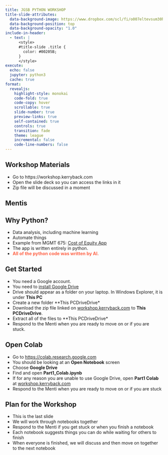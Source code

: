 ```yaml
---
title: JGSB PYTHON WORKSHOP
title-slide-attributes:
  data-background-image: https://www.dropbox.com/scl/fi/o007eltevsum30hq7nurg/mcnair.jpg?rlkey=bv3ircgq8ea877siqo9qt2k5x&dl=1
  data-background-position: top
  data-background-opacity: "1.0"
include-in-header:
  - text: |
      <style>
      #title-slide .title {
        color: #00205B;
      }
      </style>
execute:
  echo: false
  jupyter: python3
  cache: true
format: 
  revealjs:
    highlight-style: monokai
    code-fold: true
    code-copy: hover
    scrollable: true
    slide-number: true
    preview-links: true
    self-contained: true
    controls: true
    transition: fade
    theme: league
    incremental: false
    code-line-numbers: false
---
```


## Workshop Materials

- Go to https://workshop.kerryback.com 
- Open the slide deck so you can access the links in it 
- Zip file will be discussed in a moment

## Mentis


## Why Python?


- Data analysis, including machine learning 
- Automate things 
- Example from MGMT 675: [Cost of Equity App](https://costofequity.koyeb.app/) 
- The app is written entirely in python. 
- [**All of the python code was written by AI.**]{style="color: tomato;"} 




## Get Started

- You need a Google account.
- You need to [install Google Drive](https://support.google.com/drive/answer/10838124?hl=en#d4d_install)  
- Drive should appear as a folder on your laptop.  In Windows Explorer, it is under **This PC**
- Create a new folder **This PC\Google Drive\My Drive\Workshop**
- Download the zip file linked on [workshop.kerryback.com](https://workshop.kerryback.com) to **This PC\Google Drive\My Drive**.
- Extract all of the files to **This PC\Google Drive\My Drive\Workshop**
- Respond to the Menti when you are ready to move on or if you are stuck.

## Open Colab

- Go to [https://colab.research.google.com](https://colab.research.google.com)
- You should be looking at an **Open Notebook** screen
- Choose **Google Drive**
- Find and open **Part1_Colab.ipynb**
- If for any reason you are unable to use Google Drive, open **Part1 Colab** at [workshop.kerryback.com](https://workshop.kerryback.com)
- Respond to the Menti when you are ready to move on or if you are stuck

## Plan for the Workshop

- This is the last slide
- We will work through notebooks together 
- Respond to the Menti if you get stuck or when you finish a notebook
- Each notebook suggests things you can do while waiting for others to finish 
- When everyone is finished, we will discuss and then move on together to the next notebook



